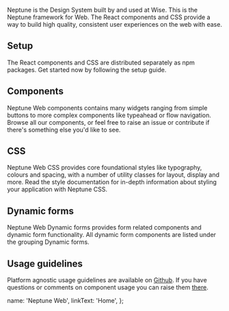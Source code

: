 
Neptune is the Design System built by and used at Wise. This is the Neptune framework for Web. The React components and CSS provide a way to build high quality, consistent user experiences on the web with ease.

## Setup

The React components and CSS are distributed separately as npm packages. Get started now by following the <DocumentLink href="/about/Setup">setup guide</DocumentLink>.

## Components

Neptune Web components contains many widgets ranging from simple buttons to more complex components like typeahead or flow navigation. Browse all our <DocumentLink href="/components/inputs/Button">components</DocumentLink>, or feel free to raise an issue or contribute if there's something else you'd like to see.

## CSS

Neptune Web CSS provides core foundational styles like typography, colours and spacing, with a number of utility classes for layout, display and more. Read the <DocumentLink href="/about/Styles">style documentation</DocumentLink> for in-depth information about styling your application with Neptune CSS.

## Dynamic forms

Neptune Web Dynamic forms provides form related components and dynamic form functionality. All dynamic form <DocumentLink href="/components/dynamicForms/DynamicFieldDefinitionList">components</DocumentLink> are listed under the grouping Dynamic forms.

## Usage guidelines

Platform agnostic usage guidelines are available on [Github](https://github.com/transferwise/neptune). If you have questions or comments on component usage you can raise them [there](https://github.com/transferwise/neptune/issues).

  name: 'Neptune Web',
  linkText: 'Home',
};
